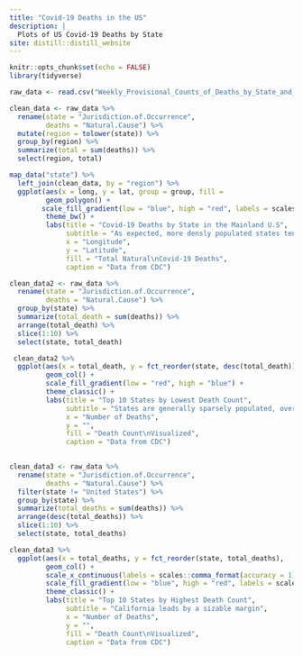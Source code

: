 ```yaml
---
title: "Covid-19 Deaths in the US"
description: |
  Plots of US Covid-19 Deaths by State
site: distill::distill_website
---
```


```r
knitr::opts_chunk$set(echo = FALSE)
library(tidyverse)
```
```r
raw_data <- read.csv("Weekly_Provisional_Counts_of_Deaths_by_State_and_Select_Causes__2020-2021.csv")
```
```r
clean_data <- raw_data %>%
  rename(state = "Jurisdiction.of.Occurrence",
         deaths = "Natural.Cause") %>%
  mutate(region = tolower(state)) %>%
  group_by(region) %>%
  summarize(total = sum(deaths)) %>%
  select(region, total)
```


```r
map_data("state") %>%
  left_join(clean_data, by = "region") %>%
  ggplot(aes(x = long, y = lat, group = group, fill =                   total)) +
         geom_polygon() +
        scale_fill_gradient(low = "blue", high = "red", labels = scales::comma_format(accuracy = 1)) +
         theme_bw() +
         labs(title = "Covid-19 Deaths by State in the Mainland U.S",
              subtitle = "As expected, more densly populated states tend to have larger death tolls",
              x = "Longitude",
              y = "Latitude",
              fill = "Total Natural\nCovid-19 Deaths",
              caption = "Data from CDC") 
```
```r
clean_data2 <- raw_data %>%
  rename(state = "Jurisdiction.of.Occurrence",
         deaths = "Natural.Cause") %>%
  group_by(state) %>%
  summarize(total_death = sum(deaths)) %>%
  arrange(total_death) %>%
  slice(1:10) %>%
  select(state, total_death) 
```
```r
 clean_data2 %>%
  ggplot(aes(x = total_death, y = fct_reorder(state, desc(total_death)), fill = desc(total_death))) +
         geom_col() +
         scale_fill_gradient(low = "red", high = "blue") +
         theme_classic() +
         labs(title = "Top 10 States by Lowest Death Count",
              subtitle = "States are generally sparsely populated, over a large area",
              x = "Number of Deaths",
              y = "",
              fill = "Death Count\nVisualized",
              caption = "Data from CDC")
         
```
```r
clean_data3 <- raw_data %>%
  rename(state = "Jurisdiction.of.Occurrence",
         deaths = "Natural.Cause") %>%
  filter(state != "United States") %>%
  group_by(state) %>%
  summarize(total_deaths = sum(deaths)) %>%
  arrange(desc(total_deaths)) %>%
  slice(1:10) %>%
  select(state, total_deaths) 
```
```r
clean_data3 %>%
  ggplot(aes(x = total_deaths, y = fct_reorder(state, total_deaths),              fill = total_deaths)) +
         geom_col() +
         scale_x_continuous(labels = scales::comma_format(accuracy = 1)) +
         scale_fill_gradient(low = "blue", high = "red", labels = scales::comma_format(accuracy = 1)) +
         theme_classic() +
         labs(title = "Top 10 States by Highest Death Count",
              subtitle = "California leads by a sizable margin",
              x = "Number of Deaths",
              y = "",
              fill = "Death Count\nVisualized",
              caption = "Data from CDC")
```


